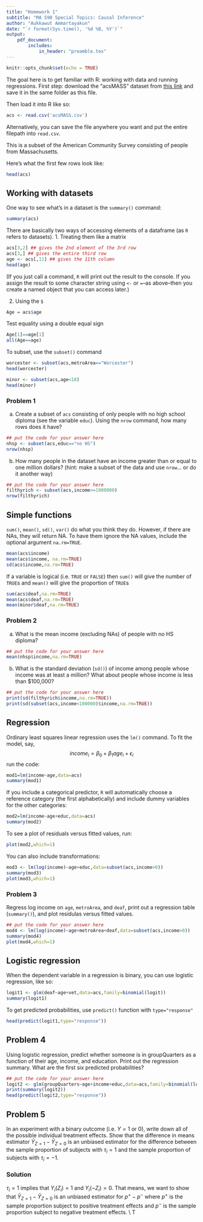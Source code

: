 ---
title: "Homework 1"
subtitle: "MA 590 Special Topics: Causal Inference"
author: "Aukkawut Ammartayakun"
date: "`r format(Sys.time(), '%d %B, %Y')`"
output:
    pdf_document:
        includes:
            in_header: "preamble.tex"
---

```{r setup, include=FALSE}
knitr::opts_chunk$set(echo = TRUE)
```

The goal here is to get familiar with R: working with data and running regressions.
First step: download the "acsMASS" dataset from [this link](https://drive.google.com/file/d/1iEDERMkh9Op6kprfVgcfZ-D0RnYgGLEe/)
and save it in the same folder as this file. 

Then load it into R like so:
```{r cars}
acs <- read.csv('acsMASS.csv')
```
Alternatively, you can save the file anywhere you want and put the entire filepath into `read.csv`.

This is a subset of the American Community Survey consisting of people from Massachusetts. 

Here's what the first few rows look like:
```{r head}
head(acs)
```

## Working with datasets

One way to see what's in a dataset is the `summary()` command:
```{r}
summary(acs)
```

There are basically two ways of accessing elements of a dataframe (as `R` refers to datasets).
1. Treating them like a matrix
```{r matrix}
acs[3,2] ## gives the 2nd element of the 3rd row
acs[3,] ## gives the entire third row
age <- acs[,11] ## gives the 11th column
head(age)
```
(If you just call a command, `R` will print out the result to the console. If you assign the result 
to some character string using `<-` or `=`--as above--then you create a named object
that you can access later.)

2. Using the `$`
```{r}
Age = acs$age
```

Test equality using a double equal sign
```{r}
Age[1]==age[1]
all(Age==age)
```


To subset, use the `subset()` command
```{r}
worcester <- subset(acs,metroArea=="Worcester")
head(worcester)

minor <- subset(acs,age<18)
head(minor)
```

### Problem 1

a) Create a subset of `acs` consisting of only people with no high school diploma (see the variable `educ`). Using the `nrow` command, how many rows does it have?
```{r prob1}
## put the code for your answer here
nhsp <- subset(acs,educ=="no HS")
nrow(nhsp)
```
b) How many people in the dataset have an income greater than or equal to one million dollars?
(hint: make a subset of the data and use `nrow`... or do it another way)
```{r}
## put the code for your answer here
filthyrich <- subset(acs,income>=1000000)
nrow(filthyrich)
```


## Simple functions
`sum()`, `mean()`, `sd()`, `var()` do what you think they do. However, if there are NAs, they 
will return NA. To have them ignore the NA values, include the optional argument `na.rm=TRUE`.

```{r}
mean(acs$income)
mean(acs$income, na.rm=TRUE)
sd(acs$income,na.rm=TRUE)
```
If a variable is logical (i.e. `TRUE` or `FALSE`) then `sum()` will give the number of `TRUE`s
and `mean()` will give the proportion of `TRUE`s

```{r}
sum(acs$deaf,na.rm=TRUE)
mean(acs$deaf,na.rm=TRUE)
mean(minor$deaf,na.rm=TRUE)
```

### Problem 2
a) What is the mean income (excluding NAs) of people with no HS diploma?
```{r}
## put the code for your answer here
mean(nhsp$income,na.rm=TRUE)
```

b) What is the standard deviation (`sd()`) of income among people whose income was at least a million? What about people whose income is less than $100,000?
```{r}
## put the code for your answer here
print(sd(filthyrich$income,na.rm=TRUE))
print(sd(subset(acs,income<100000)$income,na.rm=TRUE))
```

## Regression
Ordinary least squares linear regression uses the `lm()` command.
To fit the model, say, 
$$income_i=\beta_0+\beta_1age_i+\epsilon_i$$
run the code:
```{r}
mod1=lm(income~age,data=acs)
summary(mod1)
```
If you include a categorical predictor, `R` will automatically choose a reference category (the first alphabetically) and include dummy variables for the other categories:
```{r}
mod2=lm(income~age+educ,data=acs)
summary(mod2)
```
To see a plot of residuals versus fitted values, run:
```{r}
plot(mod2,which=1)
```

You can also include transformations:
```{r} 
mod3 <- lm(log(income)~age+educ,data=subset(acs,income>0))
summary(mod3)
plot(mod3,which=1)
```


### Problem 3
Regress log income on `age`, `metroArea`, and `deaf`, print out a regression table (`summary()`), and plot residulas versus fitted values. 

```{r}
## put the code for your answer here
mod4 <- lm(log(income)~age+metroArea+deaf,data=subset(acs,income>0))
summary(mod4)
plot(mod4,which=1)
```


## Logistic regression
When the dependent variable in a regression is binary, you can use logistic regression, like so:
```{r}
logit1 <- glm(deaf~age+vet,data=acs,family=binomial(logit))
summary(logit1)
```
To get predicted probabilities, use `predict()` function with `type="response"`
```{r}
head(predict(logit1,type="response"))
```
     
## Problem 4
Using logistic regression, predict whether someone is in groupQuarters as a function of their age, income, and education. Print out the regression summary. What are the first six predicted probabilities?

```{r}
## put the code for your answer here
logit2 <- glm(groupQuarters~age+income+educ,data=acs,family=binomial(logit))
print(summary(logit2))
head(predict(logit2,type="response"))
```

## Problem 5
In an experiment with a binary outcome (i.e. $Y=1$ or $0$), write down all of the possible individual treatment effects. Show that the difference in means estimator $\bar{Y}_{Z=1}-\bar{Y}_{Z=0}$ is an unbiased estimator for the difference between the sample proportion of subjects with $\tau_i=1$ and the sample proportion of subjects with $\tau_i=-1$. 

### Solution
$\tau_i = 1$ implies that $Y_i(Z_i) = 1$ and $Y_i(\neg Z_i) = 0$. That means, we want to show that $\bar{Y}_{Z=1}-\bar{Y}_{Z=0}$ is an unbiased estimator for $p^+ - p^-$ where $p^+$ is the sample proportion subject to positive treatment effects and $p^-$ is the sample proportion subject to negative treatment effects. 
\\
T


